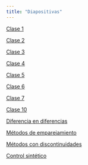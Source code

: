 ```yaml
---
title: "Diapositivas"
---
```


[Clase 1](./clase_1.html){target="_blank"}

[Clase 2](./clase_2.html){target="_blank"}

[Clase 3](./clase_3.html){target="_blank"}

[Clase 4](./clase_4.html){target="_blank"}

[Clase 5](./clase_5.html){target="_blank"}

[Clase 6](./clase_6.html){target="_blank"}

[Clase 7](./clase_7.html){target="_blank"}

[Clase 10](./clase_10.html){target="_blank"}

[Diferencia en diferencias](./did.qmd){target="_blank"}

[Métodos de emparejamiento](./emparejamiento.qmd){target="_blank"}

[Métodos con discontinuidades](./discontinuidades.qmd){target="_blank"}

[Control sintético](./sintetico.qmd){target="_blank"}
